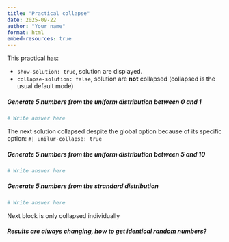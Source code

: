 ```yaml
---
title: "Practical collapse"
date: 2025-09-22
author: "Your name"
format: html
embed-resources: true
---
```


::: {.callout-note}
This practical has:

- `show-solution: true`, solution are displayed.
- `collapse-solution: false`, solution are **not** collapsed (collapsed is the usual default mode)
:::


##### Generate 5 numbers from the uniform distribution between 0 and 1

```r
# Write answer here
```

The next solution collapsed despite the global option because of its specific option: `#| unilur-collapse: true`

##### Generate 5 numbers from the uniform distribution between 5 and 10

```r
# Write answer here
```


##### Generate 5 numbers from the strandard distribution

```r
# Write answer here
```

Next block is only collapsed individually

##### Results are always changing, how to get identical random numbers?


